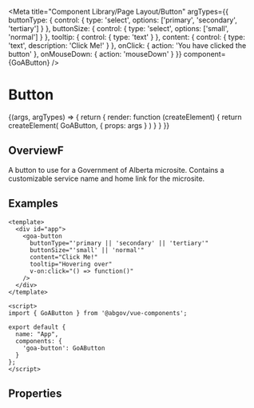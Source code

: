 

<Meta title="Component Library/Page Layout/Button"
  argTypes={{
    buttonType: { control: { type: 'select', options: ['primary', 'secondary', 'tertiary'] } },
    buttonSize: { control: { type: 'select', options: ['small', 'normal'] } },
    tooltip: { control: { type: 'text' } },
    content: { control: { type: 'text', description: 'Click Me!' } },
    onClick: { action: 'You have clicked the button' },
    onMouseDown: { action: 'mouseDown' }
  }}
  component={GoAButton} />

# Button

<Canvas>
  <Story name="Variants" height={150}
    args={{
      buttonType: 'primary',
      buttonSize: 'normal',
      content: "Click Me!",
      tooltip: 'hovering',
    }}>
    {(args, argTypes) => {
      return {
        render: function (createElement) {
          return createElement(
            GoAButton, {
              props: args
            }
          )
        }
      }
    }}
  </Story>
</Canvas>

## OverviewF

A button to use for a Government of Alberta microsite.  Contains a customizable service name and home link for the microsite.

## Examples
```
<template>
  <div id="app">
    <goa-button
      buttonType="'primary || 'secondary' || 'tertiary'"
      buttonSize="'small' || 'normal'"
      content="Click Me!"
      tooltip="Hovering over"
      v-on:click="() => function()"
    />
  </div>
</template>

<script>
import { GoAButton } from '@abgov/vue-components';

export default {
  name: "App",
  components: {
    'goa-button': GoAButton
  }
};
</script>
```

## Properties

<ArgsTable of={GoAButton} />
